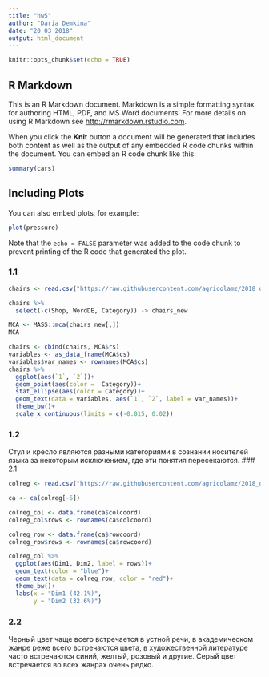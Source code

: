 ```yaml
---
title: "hw5"
author: "Daria Demkina"
date: "20 03 2018"
output: html_document
---
```


```r
knitr::opts_chunk$set(echo = TRUE)
```

## R Markdown

This is an R Markdown document. Markdown is a simple formatting syntax for authoring HTML, PDF, and MS Word documents. For more details on using R Markdown see <http://rmarkdown.rstudio.com>.

When you click the **Knit** button a document will be generated that includes both content as well as the output of any embedded R code chunks within the document. You can embed an R code chunk like this:

```r
summary(cars)
```

## Including Plots

You can also embed plots, for example:

```r
plot(pressure)
```

Note that the `echo = FALSE` parameter was added to the code chunk to prevent printing of the R code that generated the plot.

### 1.1
```r

chairs <- read.csv("https://raw.githubusercontent.com/agricolamz/2018_data_analysis_for_linguists/master/data/students/dariademk/hw5_CA_MCA/hw5_chairs.csv")

chairs %>%
  select(-c(Shop, WordDE, Category)) -> chairs_new

MCA <- MASS::mca(chairs_new[,])
MCA

chairs <- cbind(chairs, MCA$rs)
variables <- as_data_frame(MCA$cs)
variables$var_names <- rownames(MCA$cs)
chairs %>% 
  ggplot(aes(`1`, `2`))+
  geom_point(aes(color =  Category))+
  stat_ellipse(aes(color = Category))+
  geom_text(data = variables, aes(`1`, `2`, label = var_names))+
  theme_bw()+
  scale_x_continuous(limits = c(-0.015, 0.02))
```

### 1.2
Стул и кресло являются разными категориями в сознании носителей языка за некоторым исключением, где эти понятия пересекаются.
### 2.1
```r
colreg <- read.csv("https://raw.githubusercontent.com/agricolamz/2018_data_analysis_for_linguists/master/data/students/dariademk/hw5_CA_MCA/hw5_colreg.csv")

ca <- ca(colreg[-5])

colreg_col <- data.frame(ca$colcoord)
colreg_col$rows <- rownames(ca$colcoord)

colreg_row <- data.frame(ca$rowcoord)
colreg_row$rows <- rownames(ca$rowcoord)

colreg_col %>% 
  ggplot(aes(Dim1, Dim2, label = rows))+
  geom_text(color = "blue")+
  geom_text(data = colreg_row, color = "red")+
  theme_bw()+
  labs(x = "Dim1 (42.1%)",
       y = "Dim2 (32.6%)")
```
### 2.2
Черный цвет чаще всего встречается в устной речи, в академическом жанре реже всего встречаются цвета, в художественной литературе часто встречаются синий, желтый, розовый и другие. Серый цвет встречается во всех жанрах очень редко.